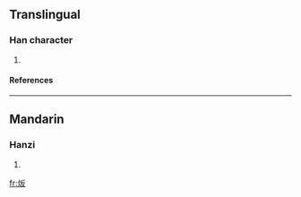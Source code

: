 ==Translingual==
===Han character===
{{Han char|rn=86|rad=火|as=04|sn=8|four=|canj=火竹水 (FHE)}}
# {{defn|Han|sort=火04}}
====References====
{{Han ref|kx=0667.120|dkj=18909|dj=1076.200|hdz=32192.080|uh=708D|ud=28813}}

----
==Mandarin==
===Hanzi===
{{cmn-hanzi|pin=[[pàn]] (pan4)|wg=p'an<sup>4</sup>}}
# {{defn|Mandarin}}

[[fr:炍]]